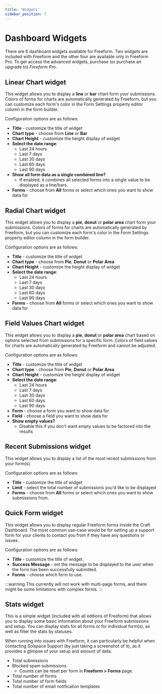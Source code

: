 ```yaml
---
title: 'Widgets'
sidebar_position: 7
---
```




# Dashboard Widgets<Badge type="pro" text="Pro" />

There are 6 dashboard widgets available for Freeform. Two widgets are included with Freeform and the other four are available only in Freeform Pro. To get access the advanced widgets, purchase (or purchase an upgrade to) _Freeform Pro_.

<Photo img={DashboardWidgetsPhoto} alt="Dashboard Widgets for Freeform" />

## Linear Chart widget<Badge type="pro" text="Pro" />

<Photo img={DashboardLinearChartPhoto} alt="Linear Chart widget" />

This widget allows you to display a **line** or **bar** chart form your submissions. Colors of forms for charts are automatically generated by Freeform, but you can customize each form's color in the Form Settings property editor column in the form builder.

Configuration options are as follows:

- **Title** - customize the title of widget
- **Chart type** - choose from **Line** or **Bar**
- **Chart Height** - customize the height display of widget
- **Select the date range**:
  - Last 24 hours
  - Last 7 days
  - Last 30 days
  - Last 60 days
  - Last 90 days
- **Show all form data as a single combined line?**
  - If enabled, it combines all selected forms into a single value to be displayed as a line/bars.
- **Forms** - choose from **All** forms or select which ones you want to show data for

## Radial Chart widget<Badge type="pro" text="Pro" />

<Photo img={DashboardRadialChartPhoto} alt="Radial Chart widget" />

This widget allows you to display a **pie**, **donut** or **polar area** chart form your submissions. Colors of forms for charts are automatically generated by Freeform, but you can customize each form's color in the Form Settings property editor column in the form builder.

Configuration options are as follows:

- **Title** - customize the title of widget
- **Chart type** - choose from **Pie**, **Donut** or **Polar Area**
- **Chart Height** - customize the height display of widget
- **Select the date range**:
  - Last 24 hours
  - Last 7 days
  - Last 30 days
  - Last 60 days
  - Last 90 days
- **Forms** - choose from **All** forms or select which ones you want to show data for

## Field Values Chart widget<Badge type="pro" text="Pro" />

<Photo img={DashboardFieldValuePhoto} alt="Field Values Chart widget" />

This widget allows you to display a **pie**, **donut** or **polar area** chart based on options selected from submissions for a specific form. Colors of field values for charts are automatically generated by Freeform and cannot be adjusted.

Configuration options are as follows:

- **Title** - customize the title of widget
- **Chart type** - choose from **Pie**, **Donut** or **Polar Area**
- **Chart Height** - customize the height display of widget
- **Select the date range**:
  - Last 24 hours
  - Last 7 days
  - Last 30 days
  - Last 60 days
  - Last 90 days
- **Form** - choose a form you want to show data for
- **Field** - choose a field you want to show data for
- **Show empty values?**
  - Disable this if you don't want empty values to be factored into the results

## Recent Submissions widget<Badge type="pro" text="Pro" />

<Photo img={DashboardRecentPhoto} alt="Recent Submissions widget" />

This widget allows you to display a list of the most recent submissions from your form(s).

Configuration options are as follows:

- **Title** - customize the title of widget
- **Limit** - select the total number of submissions you'd like to be displayed
- **Forms** - choose from **All** forms or select which ones you want to show submissions from.

## Quick Form widget<Badge type="pro" text="Pro" /><Badge type="feature" text="2.5.0+" />

<Photo img={WidgetQuickFormPhoto} alt="Quick Form widget" />

This widget allows you to display regular Freeform forms inside the Craft Dashboard. The most common use-case would be for setting up a support form for your clients to contact you from if they have any questions or issues.

Configuration options are as follows:

- **Title** - customize the title of widget.
- **Success Message** - set the message to be displayed to the user when the form has been successfully submitted.
- **Forms** - choose which form to use.

:::warning
This currently will not work with multi-page forms, and there might be some limitations with complex forms.
:::

## Stats widget

<Photo img={WidgetStatsPhoto} alt="Stats widget" />

This is a simple widget (included with all editions of Freeform) that allows you to display some basic information about your Freeform submissions and setup. You can display stats for all forms or for individual form(s), as well as filter the stats by statuses.

When running into issues with Freeform, it can particularly be helpful when contacting Solspace Support (by just taking a screenshot of it), as it provides a glimpse of your setup and amount of data.

- Total submissions
- Blocked spam submissions
  - Counts can be reset per form in **Freeform > Forms** page.
- Total number of forms
- Total number of form fields
- Total number of email notification templates
